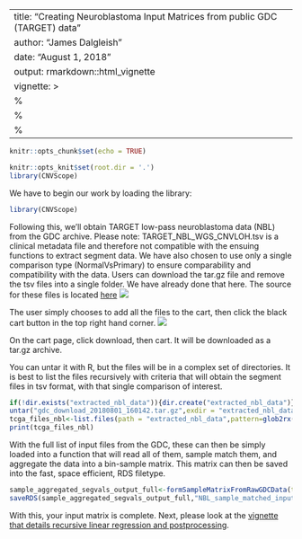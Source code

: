 
<style>
  .main-container {
    max-width: 1200px !important;
  }
</style>
<style type="text/css">
.main-container {
  max-width: 1200px;
  margin-left: auto;
  margin-right: auto;
}
</style>
---
title: "Creating Neuroblastoma Input Matrices from public GDC (TARGET) data"
author: "James Dalgleish"
date: "August 1, 2018"
output: rmarkdown::html_vignette
vignette: >
 %\VignetteEngine{knitr::rmarkdown}
 %\VignetteIndexEntry{Creating the TARGET Input matrix from public data}
 %\VignetteEncoding{UTF-8}
---
```r
knitr::opts_chunk$set(echo = TRUE)

knitr::opts_knit$set(root.dir = '.')
library(CNVScope)
```
We have to begin our work by loading the library:
```r
library(CNVScope)
```
Following this, we'll obtain TARGET low-pass neuroblastoma data (NBL) from the GDC archive.
Please note: TARGET_NBL_WGS_CNVLOH.tsv is a clinical metadata file and therefore not compatible with the ensuing functions to extract segment data.
We have also chosen to use only a single comparison type (NormalVsPrimary) to ensure comparability and compatibility with the data. Users can download the tar.gz file and remove the tsv files into a single folder. We have already done that here.
The source for these files is located [here](https://portal.gdc.cancer.gov/legacy-archive/search/f?filters=%7B%22op%22:%22and%22,%22content%22:%5B%7B%22op%22:%22in%22,%22content%22:%7B%22field%22:%22files.data_category%22,%22value%22:%5B%22Copy%20number%20variation%22%5D%7D%7D,%7B%22op%22:%22in%22,%22content%22:%7B%22field%22:%22files.experimental_strategy%22,%22value%22:%5B%22WGS%22%5D%7D%7D,%7B%22op%22:%22in%22,%22content%22:%7B%22field%22:%22files.access%22,%22value%22:%5B%22open%22%5D%7D%7D,%7B%22op%22:%22in%22,%22content%22:%7B%22field%22:%22cases.project.project_id%22,%22value%22:%5B%22TARGET-NBL%22%5D%7D%7D%5D%7D&pagination=%7B%22files%22:%7B%22from%22:101,%22size%22:100,%22sort%22:%22cases.project.project_id:asc%22%7D%7D)
![](NBL_data_files.png)

The user simply chooses to add all the files to the cart, then click the black cart button in the top right hand corner.
![](download_from_cart.png)


On the cart page, click download, then cart. It will be downloaded as a tar.gz archive.

You can untar it with R, but the files will be in a complex set of directories. It is best to list the files recursively
with criteria that will obtain the segment files in tsv format, with that single comparison of interest.
```r
if(!dir.exists("extracted_nbl_data")){dir.create("extracted_nbl_data")}
untar("gdc_download_20180801_160142.tar.gz",exdir = "extracted_nbl_data")
tcga_files_nbl<-list.files(path = "extracted_nbl_data",pattern=glob2rx("*NormalVsPrimary.tsv"),recursive=T,full.names = T)
print(tcga_files_nbl)

```
With the full list of input files from the GDC, these can then be simply loaded into a function that will read all of them, sample match them, and aggregate the data into a bin-sample matrix. This matrix can then be saved into the fast, space efficient, RDS filetype.
```r
sample_aggregated_segvals_output_full<-formSampleMatrixFromRawGDCData(tcga_files = tcga_files_nbl,format = "TARGET")
saveRDS(sample_aggregated_segvals_output_full,"NBL_sample_matched_input_matrix.rds")

```

With this, your input matrix is complete. Next, please look at the [vignette that details recursive linear regression and postprocessing](https://cran.r-project.org/web/packages/CNVScope/vignettes/create_output_matrix.html).
